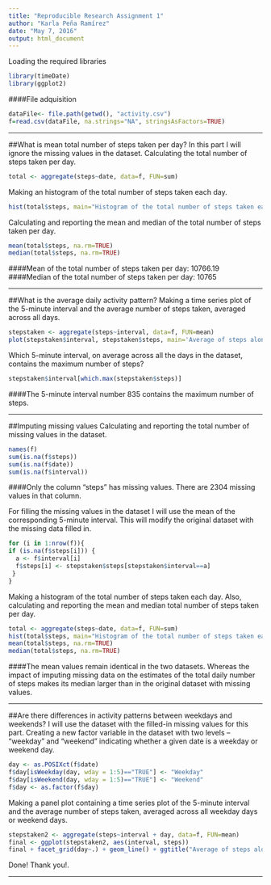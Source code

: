 ```yaml
---
title: "Reproducible Research Assignment 1"
author: "Karla Peña Ramírez"
date: "May 7, 2016"
output: html_document
---
```

 
Loading the required libraries

```r
library(timeDate)
library(ggplot2)
```

####File adquisition
```r
dataFile<- file.path(getwd(), "activity.csv")
f=read.csv(dataFile, na.strings="NA", stringsAsFactors=TRUE)
```

***

##What is mean total number of steps taken per day?
In this part I will ignore the missing values in the dataset. Calculating the total number of steps taken per day.

```r
total <- aggregate(steps~date, data=f, FUN=sum) 
```

Making an histogram of the total number of steps taken each day.

```r
hist(total$steps, main="Histogram of the total number of steps taken each day", xlab="Steps", col="red", las=1)
```

Calculating and reporting the mean and median of the total number of steps taken per day.

```r
mean(total$steps, na.rm=TRUE)
median(total$steps, na.rm=TRUE)
```

####Mean of the total number of steps taken per day: 10766.19
####Median of the total number of steps taken per day: 10765

***

##What is the average daily activity pattern?
Making a time series plot of the 5-minute interval and the average number of steps taken, averaged across all days.

```r
stepstaken <- aggregate(steps~interval, data=f, FUN=mean) 
plot(stepstaken$interval, stepstaken$steps, main='Average of steps along October and November 2012', xlab='Interval', ylab='Average Steps', type='l', col="blue", xlim=c(0,2500))
```

Which 5-minute interval, on average across all the days in the dataset, contains the maximum number of steps?

```r
stepstaken$interval[which.max(stepstaken$steps)]
```

####The 5-minute interval number 835 contains the maximum number of steps.

***

##Imputing missing values
Calculating and reporting the total number of missing values in the dataset. 

```r
names(f)
sum(is.na(f$steps))
sum(is.na(f$date))
sum(is.na(f$interval))
```

####Only the column "steps" has missing values. There are 2304 missing values in that column.

For filling the missing values in the dataset I will use the mean of the corresponding 5-minute interval. This will modify the original dataset with the missing data filled in.

```r
for (i in 1:nrow(f)){ 
if (is.na(f$steps[i])) {
  a <- f$interval[i]
  f$steps[i] <- stepstaken$steps[stepstaken$interval==a]
 }
}
```

Making a histogram of the total number of steps taken each day. Also, calculating and reporting the mean and median total number of steps taken per day. 

```r
total <- aggregate(steps~date, data=f, FUN=sum) 
hist(total$steps, main="Histogram of the total number of steps taken each day \n Filled values", xlab="Steps", col="red", las=1)
mean(total$steps, na.rm=TRUE)
median(total$steps, na.rm=TRUE)
```

####The mean values remain identical in the two datasets. Whereas the impact of imputing missing data on the estimates of the total daily number of steps makes its median larger than in the original dataset with missing values.

***

##Are there differences in activity patterns between weekdays and weekends?
I will use the dataset with the filled-in missing values for this part. Creating a new factor variable in the dataset with two levels – “weekday” and “weekend” indicating whether a given date is a weekday or weekend day.

```r
day <- as.POSIXct(f$date)
f$day[isWeekday(day, wday = 1:5)=="TRUE"] <- "Weekday"
f$day[isWeekend(day, wday = 1:5)=="TRUE"] <- "Weekend"
f$day <- as.factor(f$day)
```

Making a panel plot containing a time series plot of the 5-minute interval and the average number of steps taken, averaged across all weekday days or weekend days. 

```r
stepstaken2 <- aggregate(steps~interval + day, data=f, FUN=mean) 
final <- ggplot(stepstaken2, aes(interval, steps))
final + facet_grid(day~.) + geom_line() + ggtitle("Average of steps along October and November 2012") + labs(x="Interval", y="Average Steps")
```

Done! Thank you!.

***